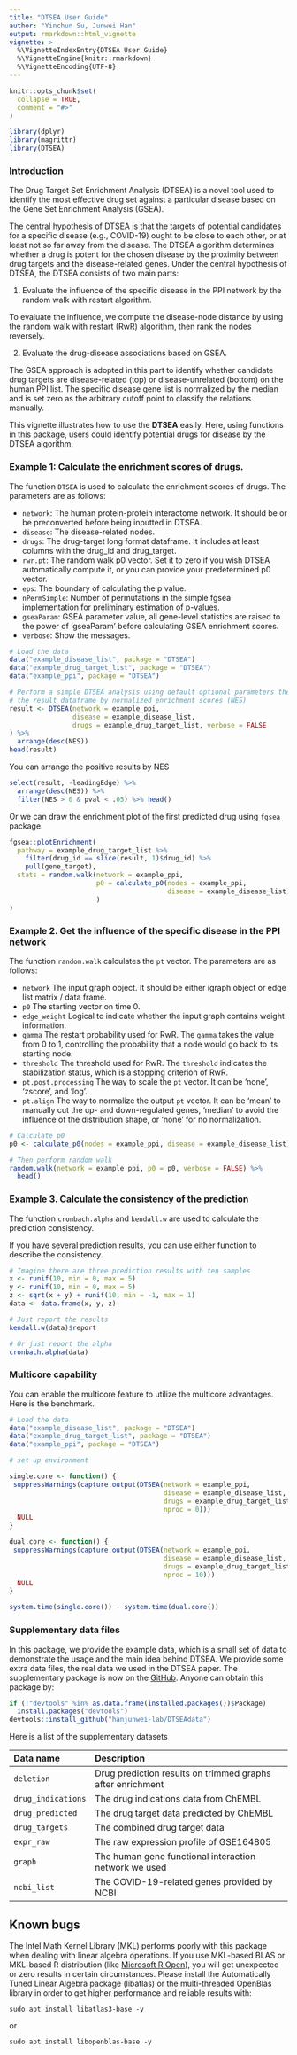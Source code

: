 ```yaml
---
title: "DTSEA User Guide"
author: "Yinchun Su, Junwei Han"
output: rmarkdown::html_vignette
vignette: >
  %\VignetteIndexEntry{DTSEA User Guide}
  %\VignetteEngine{knitr::rmarkdown}
  %\VignetteEncoding{UTF-8}
---
```


```r
knitr::opts_chunk$set(
  collapse = TRUE,
  comment = "#>"
)
```

```r
library(dplyr)
library(magrittr)
library(DTSEA)
```

### Introduction

The Drug Target Set Enrichment Analysis (DTSEA) is a novel tool used to identify the most effective drug set against a particular disease based on the Gene Set Enrichment Analysis (GSEA).

The central hypothesis of DTSEA is that the targets of potential candidates for a specific disease (e.g., COVID-19) ought to be close to each other, or at least not so far away from the disease. The DTSEA algorithm determines whether a drug is potent for the chosen disease by the proximity between drug targets and the disease-related genes. Under the central hypothesis of DTSEA, the DTSEA consists of two main parts:

1. Evaluate the influence of the specific disease in the PPI network by the random walk with restart algorithm.

To evaluate the influence, we compute the disease-node distance by using the random walk with restart (RwR) algorithm, then rank the nodes reversely.

2. Evaluate the drug-disease associations based on GSEA.

The GSEA approach is adopted in this part to identify whether candidate drug targets are disease-related (top) or disease-unrelated (bottom) on the human PPI list. The specific disease gene list is normalized by the median and is set zero as the arbitrary cutoff point to classify the relations manually.

This vignette illustrates how to use the **DTSEA** easily. Here, using functions in this package, users could identify potential drugs for disease by the DTSEA algorithm.

### Example 1: Calculate the enrichment scores of drugs.

The function `DTSEA` is used to calculate the enrichment scores of drugs. The parameters are as follows:

- `network`: The human protein-protein interactome network. It should be or be preconverted before being inputted in DTSEA.
- `disease`: The disease-related nodes.
- `drugs`: The drug-target long format dataframe. It includes at least columns with the drug_id and drug_target.
- `rwr.pt`: The random walk p0 vector. Set it to zero if you wish DTSEA automatically compute it, or you can provide your predetermined p0 vector.
- `eps`: The boundary of calculating the p value.
- `nPermSimple`: Number of permutations in the simple fgsea implementation for preliminary estimation of p-values.
- `gseaParam`: GSEA parameter value, all gene-level statistics are raised to the power of 'gseaParam' before calculating GSEA enrichment scores.
- `verbose`: Show the messages.

```r
# Load the data
data("example_disease_list", package = "DTSEA")
data("example_drug_target_list", package = "DTSEA")
data("example_ppi", package = "DTSEA")

# Perform a simple DTSEA analysis using default optional parameters then sort
# the result dataframe by normalized enrichment scores (NES)
result <- DTSEA(network = example_ppi,
                disease = example_disease_list,
                drugs = example_drug_target_list, verbose = FALSE
) %>%
  arrange(desc(NES))
head(result)
```

You can arrange the positive results by NES

```r
select(result, -leadingEdge) %>%
  arrange(desc(NES)) %>%
  filter(NES > 0 & pval < .05) %>% head()
```

Or we can draw the enrichment plot of the first predicted drug using `fgsea` package. 

```r
fgsea::plotEnrichment(
  pathway = example_drug_target_list %>%
    filter(drug_id == slice(result, 1)$drug_id) %>%
    pull(gene_target),
  stats = random.walk(network = example_ppi,
                      p0 = calculate_p0(nodes = example_ppi,
                                        disease = example_disease_list)
                      )
)
```

### Example 2. Get the influence of the specific disease in the PPI network

The function `random.walk` calculates the `pt` vector. The parameters are as follows:

-   `network` The input graph object. It should be either igraph object or edge list matrix / data frame.
-   `p0` The starting vector on time 0.
-   `edge_weight` Logical to indicate whether the input graph contains weight information.
-   `gamma` The restart probability used for RwR. The `gamma` takes the value from 0 to 1, controlling the probability that a node would go back to its starting node.
-   `threshold` The threshold used for RwR. The `threshold` indicates the stabilization status, which is a stopping criterion of RwR.
-   `pt.post.processing` The way to scale the `pt` vector. It can be 'none', 'zscore', and 'log'.
-   `pt.align` The way to normalize the output `pt` vector. It can be 'mean' to manually cut the up- and down-regulated genes, 'median' to avoid the influence of the distribution shape, or 'none' for no normalization.

```r
# Calculate p0
p0 <- calculate_p0(nodes = example_ppi, disease = example_disease_list)

# Then perform random walk
random.walk(network = example_ppi, p0 = p0, verbose = FALSE) %>%
  head()
```

### Example 3. Calculate the consistency of the prediction

The function `cronbach.alpha` and `kendall.w` are used to calculate the prediction consistency.

If you have several prediction results, you can use either function to describe the consistency.

```r
# Imagine there are three prediction results with ten samples
x <- runif(10, min = 0, max = 5)
y <- runif(10, min = 0, max = 5)
z <- sqrt(x + y) + runif(10, min = -1, max = 1)
data <- data.frame(x, y, z)
```

```r
# Just report the results
kendall.w(data)$report

# Or just report the alpha
cronbach.alpha(data)
```

### Multicore capability

You can enable the multicore feature to utilize the multicore advantages. Here is the benchmark. 

```r
# Load the data
data("example_disease_list", package = "DTSEA")
data("example_drug_target_list", package = "DTSEA")
data("example_ppi", package = "DTSEA")

# set up environment

single.core <- function() {
 suppressWarnings(capture.output(DTSEA(network = example_ppi, 
                                       disease = example_disease_list, 
                                       drugs = example_drug_target_list, 
                                       nproc = 0)))
  NULL
}

dual.core <- function() {
 suppressWarnings(capture.output(DTSEA(network = example_ppi, 
                                       disease = example_disease_list, 
                                       drugs = example_drug_target_list, 
                                       nproc = 10)))
  NULL
}

system.time(single.core()) - system.time(dual.core())

```


### Supplementary data files

In this package, we provide the example data, which is a small set of data to demonstrate the usage and the main idea behind DTSEA. 
We provide some extra data files, the real data we used in the DTSEA paper. 
The supplementary package is now on the [GitHub](https://github.com/hanjunwei-lab/DTSEAdata). Anyone can obtain this package by:

```r
if (!"devtools" %in% as.data.frame(installed.packages())$Package)
  install.packages("devtools")
devtools::install_github("hanjunwei-lab/DTSEAdata")
```

Here is a list of the supplementary datasets

| Data name        | Description                                                |
| :--------------- | :-------------------------------------------- |
|`deletion`        | Drug prediction results on trimmed graphs after enrichment |
|`drug_indications`| The drug indications data from ChEMBL                      |
|`drug_predicted`  | The drug target data predicted by ChEMBL                   |
|`drug_targets`    | The combined drug target data                              |
|`expr_raw`        | The raw expression profile of GSE164805                    |
|`graph`           | The human gene functional interaction network we used      |
|`ncbi_list`       | The COVID-19-related genes provided by NCBI                |


## Known bugs

The Intel Math Kernel Library (MKL) performs poorly with this package when dealing with linear algebra operations. If you use MKL-based BLAS or MKL-based R distribution (like [Microsoft R Open](https://mran.microsoft.com/)), you will get unexpected or zero results in certain circumstances. Please install the Automatically Tuned Linear Algebra package (libatlas) or the multi-threaded OpenBlas library in order to get higher performance and reliable results with:

```
sudo apt install libatlas3-base -y
```
or
```
sudo apt install libopenblas-base -y
```

